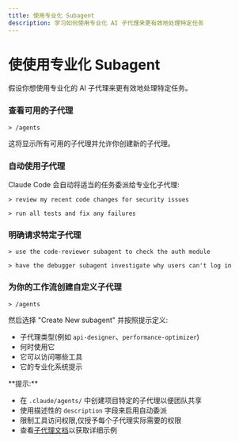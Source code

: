 ```yaml
---
title: 使用专业化 Subagent
description: 学习如何使用专业化 AI 子代理来更有效地处理特定任务
---
```



# 使使用专业化 Subagent

假设你想使用专业化的 AI 子代理来更有效地处理特定任务。

<Steps>

### 查看可用的子代理

```
> /agents
```

这将显示所有可用的子代理并允许你创建新的子代理。

### 自动使用子代理

Claude Code 会自动将适当的任务委派给专业化子代理:

```
> review my recent code changes for security issues
```

```
> run all tests and fix any failures
```

### 明确请求特定子代理

```
> use the code-reviewer subagent to check the auth module
```

```
> have the debugger subagent investigate why users can't log in
```

### 为你的工作流创建自定义子代理

```
> /agents
```

然后选择 "Create New subagent" 并按照提示定义:

* 子代理类型(例如 `api-designer`、`performance-optimizer`)
* 何时使用它
* 它可以访问哪些工具
* 它的专业化系统提示

</Steps>

<Callout type="info">
**提示:**

* 在 `.claude/agents/` 中创建项目特定的子代理以便团队共享
* 使用描述性的 `description` 字段来启用自动委派
* 限制工具访问权限,仅授予每个子代理实际需要的权限
* 查看[子代理文档](https://docs.claude.com/en/docs/claude-code/sub-agents)以获取详细示例
</Callout>
